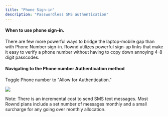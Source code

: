 ```yaml
---
title: "Phone Sign-in"
description: "Passwordless SMS authentication"
---
```


#### When to use phone sign-in.

There are few more powerful ways to bridge the laptop-mobile gap than with Phone Number sign-in. Rownd utilizes powerful sign-up links that make it easy to verify a phone number without having to copy down annoying 4-8 digit passcodes. 

#### Navigating to the Phone number Authentication method

Toggle Phone number to "Allow for Authentication." 

![](/images/image.png)

Note: There is an incremental cost to send SMS text messages. Most Rownd plans include a set number of messages monthly and a small surcharge for any going over monthly allocation.